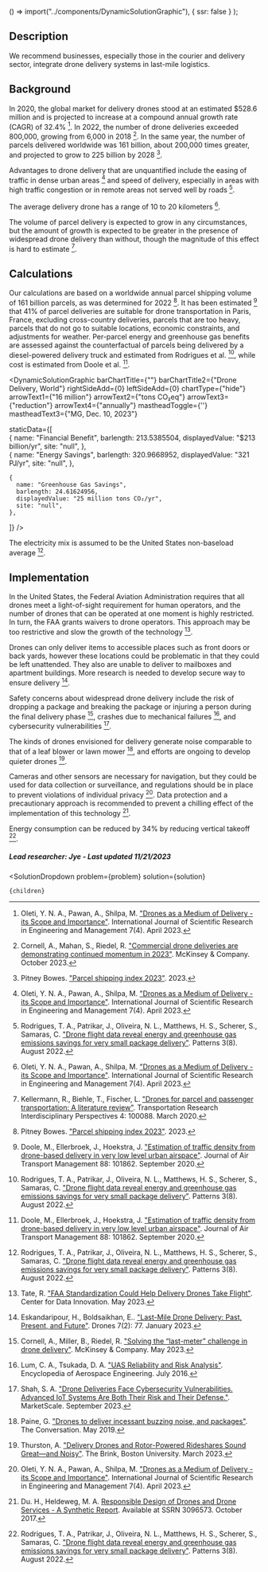 
  () => import("../components/DynamicSolutionGraphic"),
  { ssr: false }
);





## Description

We recommend businesses, especially those in the courier and delivery sector, integrate drone delivery systems in last-mile logistics.

## Background

In 2020, the global market for delivery drones stood at an estimated $528.6 million and is projected to increase at a compound annual growth rate (CAGR) of 32.4% [^"6"]. In 2022, the number of drone deliveries exceeded 800,000, growing from 6,000 in 2018 [^"10"]. In the same year, the number of parcels delivered worldwide was 161 billion, about 200,000 times greater, and projected to grow to 225 billion by 2028 [^"8"].

Advantages to drone delivery that are unquantified include the easing of traffic in dense urban areas [^"6"] and speed of delivery, especially in areas with high traffic congestion or in remote areas not served well by roads [^"1"].

The average delivery drone has a range of 10 to 20 kilometers [^"6"].

The volume of parcel delivery is expected to grow in any circumstances, but the amount of growth is expected to be greater in the presence of widespread drone delivery than without, though the magnitude of this effect is hard to estimate [^"17"].

## Calculations

Our calculations are based on a worldwide annual parcel shipping volume of 161 billion parcels, as was determined for 2022 [^"8"]. It has been estimated [^"9"] that 41% of parcel deliveries are suitable for drone transportation in Paris, France, excluding cross-country deliveries, parcels that are too heavy, parcels that do not go to suitable locations, economic constraints, and adjustments for weather. Per-parcel energy and greenhouse gas benefits are assessed against the counterfactual of parcels being delivered by a diesel-powered delivery truck and estimated from Rodrigues et al. [^"1"], while cost is estimated from Doole et al. [^"9"].

<DynamicSolutionGraphic
  barChartTitle={""}
  barChartTitle2={"Drone Delivery, World"}
  rightSideAdd={0}
  leftSideAdd={0}
  chartType={"hide"}
  arrowText1={"16 million"}
  arrowText2={"tons CO₂eq"}
  arrowText3={"reduction"}
  arrowText4={"annually"}
  mastheadToggle={''}
  mastheadText3={"MG, Dec. 10, 2023"}
  
  
  staticData={[   
    {
      name: "Financial Benefit",
      barlength: 213.5385504,
      displayedValue: "$213 billion/yr",
      site: "null",
    },   
    {
      name: "Energy Savings",
      barlength: 320.9668952,
      displayedValue: "321 PJ/yr",
      site: "null",
    },

    {
      name: "Greenhouse Gas Savings",
      barlength: 24.61624956,
      displayedValue: "25 million tons CO₂/yr",
      site: "null",
    },
        
  ]}
/>

The electricity mix is assumed to be the United States non-baseload average [^"1"].



## Implementation


In the United States, the Federal Aviation Administration requires that all drones meet a light-of-sight requirement for human operators, and the number of drones that can be operated at one moment is highly restricted. In turn, the FAA grants waivers to drone operators. This approach may be too restrictive and slow the growth of the technology [^"11"].

Drones can only deliver items to accessible places such as front doors or back yards, however these locations could be problematic in that they could be left unattended. They also are unable to deliver to mailboxes and apartment buildings. More research is needed to develop secure way to ensure delivery [^"2"].

Safety concerns about widespread drone delivery include the risk of dropping a package and breaking the package or injuring a person during the final delivery phase [^"12"], crashes due to mechanical failures [^"13"], and cybersecurity vulnerabilities [^"14"].

The kinds of drones envisioned for delivery generate noise comparable to that of a leaf blower or lawn mower [^"15"], and efforts are ongoing to develop quieter drones [^"16"].

Cameras and other sensors are necessary for navigation, but they could be used for data collection or surveillance, and regulations should be in place to prevent violations of individual privacy [^"6"]. Data protection and a precautionary approach is recommended to prevent a chilling effect of the implementation of this technology [^"7"].

Energy consumption can be reduced by 34% by reducing vertical takeoff [^"1"].


##### Lead researcher: Jye - Last updated 11/21/2023

[^"1"]: Rodrigues, T. A., Patrikar, J., Oliveira, N. L., Matthews, H. S., Scherer, S., Samaras, C. ["Drone flight data reveal energy and greenhouse gas emissions savings for very small package delivery"](https://www.cell.com/patterns/fulltext/S2666-3899(22)00180-5). Patterns 3(8). August 2022.
[^"2"]: Eskandaripour, H., Boldsaikhan, E.. ["Last-Mile Drone Delivery: Past, Present, and Future"](https://www.mdpi.com/2504-446X/7/2/77). Drones 7(2): 77. January 2023.
[^"3"]: [[PDF] Optimizing Drone Delivery in Smart Cities | Semantic Scholar](https://www.semanticscholar.org/paper/Optimizing-Drone-Delivery-in-Smart-Cities-Shahzaad-Alkouz/caea10f4645862c3751be42d798e709869ef1322). 
[^"4"]: [A systematic literature review on the main factors for public acceptance of drones](https://www.sciencedirect.com/science/article/abs/pii/S0160791X2200238X?via%3Dihub). 
[^"5"]: [Robots in Space: Sharing the Sidewalk with Autonomous Delivery Vehicles](https://papers.ssrn.com/sol3/papers.cfm?abstract_id=3347466). 
[^"6"]: Oleti, Y. N. A., Pawan, A., Shilpa, M. ["Drones as a Medium of Delivery -its Scope and Importance"](https://ijsrem.com/download/drones-as-a-medium-of-delivery-its-scope-and-importance/). International Journal of Scientific Research in Engineering and Management 7(4). April 2023. 
[^"7"]: Du. H., Heldeweg, M. A. [Responsible Design of Drones and Drone Services - A Synthetic Report](https://papers.ssrn.com/sol3/papers.cfm?abstract_id=3096573). Available at SSRN 3096573. October 2017.

[^"8"]: Pitney Bowes. ["Parcel shipping index 2023"](https://www.pitneybowes.com/content/dam/pitneybowes/us/en/shipping-index/23-mktc-03596-2023_global_parcel_shipping_index_ebook-web.pdf). 2023.
[^"9"]: Doole, M., Ellerbroek, J., Hoekstra, J. ["Estimation of traffic density from drone-based delivery in very low level urban airspace"](https://www.sciencedirect.com/science/article/pii/S0969699719304004). Journal of Air Transport Management 88: 101862. September 2020.
[^"10"]: Cornell, A., Mahan, S., Riedel, R. ["Commercial drone deliveries are demonstrating continued momentum in 2023"](https://www.mckinsey.com/industries/aerospace-and-defense/our-insights/future-air-mobility-blog/commercial-drone-deliveries-are-demonstrating-continued-momentum-in-2023). McKinsey & Company. October 2023.
[^"11"]: Tate, R. ["FAA Standardization Could Help Delivery Drones Take Flight"](https://datainnovation.org/2023/05/faa-standardization-could-help-delivery-drones-take-flight/). Center for Data Innovation. May 2023.
[^"12"]: Cornell, A., Miller, B., Riedel, R. ["Solving the “last-meter” challenge in drone delivery"](https://www.mckinsey.com/industries/aerospace-and-defense/our-insights/future-air-mobility-blog/solving-the-last-meter-challenge-in-drone-delivery). McKinsey & Company. May 2023.
[^"13"]: Lum, C. A., Tsukada, D. A. ["UAS Reliability and Risk Analysis"](https://www.aa.washington.edu/sites/aa/files/student/kchen248/publications/UASReliabilityAndRiskAnalysis.pdf). Encyclopedia of Aerospace Engineering. July 2016.
[^"14"]: Shah, S. A. ["Drone Deliveries Face Cybersecurity Vulnerabilities. Advanced IoT Systems Are Both Their Risk and Their Defense."](https://marketscale.com/industries/industrial-iot/drone-delivery-faces-cybersecurity-threats-but-advanced-iot-systems-can-be-its-resolution/). MarketScale. September 2023.
[^"15"]: Paine, G. ["Drones to deliver incessant buzzing noise, and packages"](https://theconversation.com/drones-to-deliver-incessant-buzzing-noise-and-packages-116257). The Conversation. May 2019.
[^"16"]: Thurston, A. ["Delivery Drones and Rotor-Powered Rideshares Sound Great—and Noisy"](https://www.bu.edu/articles/2023/reducing-noise-of-delivery-drones-and-rotor-powered-rideshares/). The Brink, Boston University. March 2023.
[^"17"]: Kellermann, R., Biehle, T., Fischer, L. ["Drones for parcel and passenger transportation: A literature review"](https://www.sciencedirect.com/science/article/pii/S2590198219300879). Transportation Research Interdisciplinary Perspectives 4: 100088. March 2020.


  <SolutionDropdown 
    problem={problem} 
    solution={solution}
  >
    {children}
  </SolutionDropdown>

